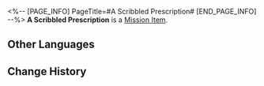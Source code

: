 <%-- [PAGE_INFO]
PageTitle=#A Scribbled Prescription#
[END_PAGE_INFO] --%>
{{Item Infobox
|id          = 140200
|image       = Item A Scribbled Prescription.png
|type        = Mission Item
|invCategory = Missions
|rarity      = 1
|effect      = 
|description = Messy writing that only a doctor can read.
}}
{{Description|''"This prescription can save people, but those who take it will hiccup uncontrollably every single day!"''}}
'''A Scribbled Prescription''' is a [[Mission Item]].

==Other Languages==
{{Other Languages
|en   = A Scribbled Prescription
|zhs  = 潦草的药方
|zht  = 潦草的藥方
|ja   = 乱雑な薬方
|ko   = 조잡한 처방전
|es   = Receta escrita con mala caligrafía
|fr   = Prescription griffonnée
|ru   = Рецепт неразборчивым почерком
|th   = ใบสั่งยาลายมือขยุกขยิก
|vi   = Phương Thuốc Viết Ngoáy
|de   = Ein hingekritzeltes Rezept
|id   = Resep yang Tulisannya Berantakan
|pt   = Um Rascunho de Receita
}}

==Change History==
{{Change History|1.1}}